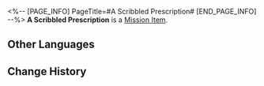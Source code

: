 <%-- [PAGE_INFO]
PageTitle=#A Scribbled Prescription#
[END_PAGE_INFO] --%>
{{Item Infobox
|id          = 140200
|image       = Item A Scribbled Prescription.png
|type        = Mission Item
|invCategory = Missions
|rarity      = 1
|effect      = 
|description = Messy writing that only a doctor can read.
}}
{{Description|''"This prescription can save people, but those who take it will hiccup uncontrollably every single day!"''}}
'''A Scribbled Prescription''' is a [[Mission Item]].

==Other Languages==
{{Other Languages
|en   = A Scribbled Prescription
|zhs  = 潦草的药方
|zht  = 潦草的藥方
|ja   = 乱雑な薬方
|ko   = 조잡한 처방전
|es   = Receta escrita con mala caligrafía
|fr   = Prescription griffonnée
|ru   = Рецепт неразборчивым почерком
|th   = ใบสั่งยาลายมือขยุกขยิก
|vi   = Phương Thuốc Viết Ngoáy
|de   = Ein hingekritzeltes Rezept
|id   = Resep yang Tulisannya Berantakan
|pt   = Um Rascunho de Receita
}}

==Change History==
{{Change History|1.1}}